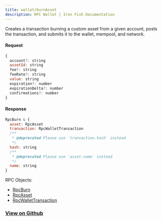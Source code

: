 ```yaml
---
title: wallet/burnAsset
description: RPC Wallet | Iron Fish Documentation
---
```


Creates a transaction burning a custom asset from a given account, posts the transaction, and submits it to the wallet, mempool, and network.

#### Request

```js
{
  account?: string
  assetId: string
  fee?: string
  feeRate?: string
  value: string
  expiration?: number
  expirationDelta?: number
  confirmations?: number
}
```

#### Response

```js
RpcBurn & {
  asset: RpcAsset
  transaction: RpcWalletTransaction
  /**
   * @deprecated Please use `transaction.hash` instead
   */
  hash: string
  /**
   * @deprecated Please use `asset.name` instead
   */
  name: string
}
```

RPC Objects: 
- [RpcBurn](/developers/documentation/rpc/objects/rpcBurn)
- [RpcAsset](/developers/documentation/rpc/objects/rpcAsset)
- [RpcWalletTransaction](/developers/documentation/rpc/objects/rpcWalletTransaction)


### [View on Github](https://github.com/iron-fish/ironfish/blob/master/ironfish/src/rpc/routes/wallet/burnAsset.ts)
